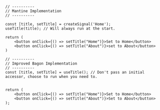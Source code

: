 ```tsx
// ----------
// Mantine Implementation
// ----------

const [title, setTitle] = createSignal('Home');
useTitle(title); // Will always run at the start.

return (
    <button onClick={() => setTitle("Home")}>Set to Home</button>
    <button onClick={() => setTitle("About")}>set to About</button>
)

// ----------
// Improved Bagon Implementation
// ----------
const [title, setTitle] = useTitle(); // Don't pass an initial accessor, choose to run when you need to.


return (
    <button onClick={() => setTitle("Home")}>Set to Home</button>
    <button onClick={() => setTitle("About")}>Set to About</button>
);

```
